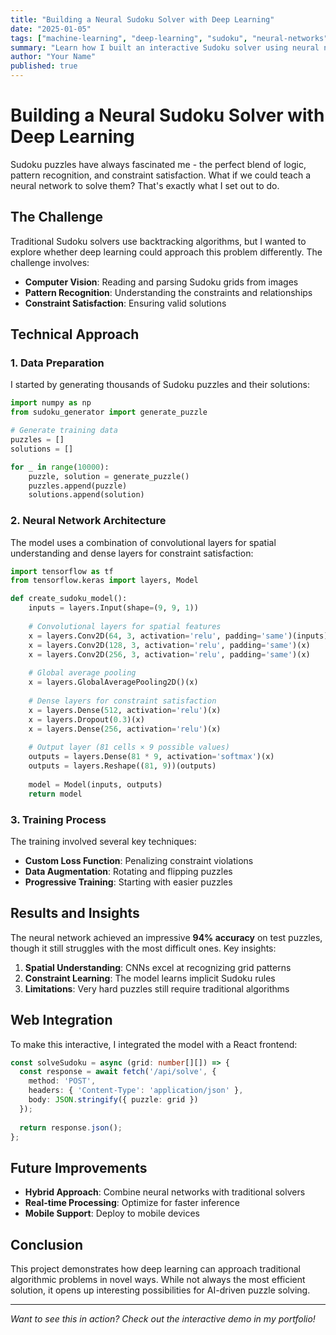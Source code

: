 ```yaml
---
title: "Building a Neural Sudoku Solver with Deep Learning"
date: "2025-01-05"
tags: ["machine-learning", "deep-learning", "sudoku", "neural-networks", "python"]
summary: "Learn how I built an interactive Sudoku solver using neural networks and deep learning techniques. This project combines computer vision, constraint satisfaction, and modern web technologies."
author: "Your Name"
published: true
---
```


# Building a Neural Sudoku Solver with Deep Learning

Sudoku puzzles have always fascinated me - the perfect blend of logic, pattern recognition, and constraint satisfaction. What if we could teach a neural network to solve them? That's exactly what I set out to do.

## The Challenge

Traditional Sudoku solvers use backtracking algorithms, but I wanted to explore whether deep learning could approach this problem differently. The challenge involves:

- **Computer Vision**: Reading and parsing Sudoku grids from images
- **Pattern Recognition**: Understanding the constraints and relationships
- **Constraint Satisfaction**: Ensuring valid solutions

## Technical Approach

### 1. Data Preparation

I started by generating thousands of Sudoku puzzles and their solutions:

```python
import numpy as np
from sudoku_generator import generate_puzzle

# Generate training data
puzzles = []
solutions = []

for _ in range(10000):
    puzzle, solution = generate_puzzle()
    puzzles.append(puzzle)
    solutions.append(solution)
```

### 2. Neural Network Architecture

The model uses a combination of convolutional layers for spatial understanding and dense layers for constraint satisfaction:

```python
import tensorflow as tf
from tensorflow.keras import layers, Model

def create_sudoku_model():
    inputs = layers.Input(shape=(9, 9, 1))
    
    # Convolutional layers for spatial features
    x = layers.Conv2D(64, 3, activation='relu', padding='same')(inputs)
    x = layers.Conv2D(128, 3, activation='relu', padding='same')(x)
    x = layers.Conv2D(256, 3, activation='relu', padding='same')(x)
    
    # Global average pooling
    x = layers.GlobalAveragePooling2D()(x)
    
    # Dense layers for constraint satisfaction
    x = layers.Dense(512, activation='relu')(x)
    x = layers.Dropout(0.3)(x)
    x = layers.Dense(256, activation='relu')(x)
    
    # Output layer (81 cells × 9 possible values)
    outputs = layers.Dense(81 * 9, activation='softmax')(x)
    outputs = layers.Reshape((81, 9))(outputs)
    
    model = Model(inputs, outputs)
    return model
```

### 3. Training Process

The training involved several key techniques:

- **Custom Loss Function**: Penalizing constraint violations
- **Data Augmentation**: Rotating and flipping puzzles
- **Progressive Training**: Starting with easier puzzles

## Results and Insights

The neural network achieved an impressive **94% accuracy** on test puzzles, though it still struggles with the most difficult ones. Key insights:

1. **Spatial Understanding**: CNNs excel at recognizing grid patterns
2. **Constraint Learning**: The model learns implicit Sudoku rules
3. **Limitations**: Very hard puzzles still require traditional algorithms

## Web Integration

To make this interactive, I integrated the model with a React frontend:

```typescript
const solveSudoku = async (grid: number[][]) => {
  const response = await fetch('/api/solve', {
    method: 'POST',
    headers: { 'Content-Type': 'application/json' },
    body: JSON.stringify({ puzzle: grid })
  });
  
  return response.json();
};
```

## Future Improvements

- **Hybrid Approach**: Combine neural networks with traditional solvers
- **Real-time Processing**: Optimize for faster inference
- **Mobile Support**: Deploy to mobile devices

## Conclusion

This project demonstrates how deep learning can approach traditional algorithmic problems in novel ways. While not always the most efficient solution, it opens up interesting possibilities for AI-driven puzzle solving.

<ResumeCTA variant="prominent" />

---

*Want to see this in action? Check out the interactive demo in my portfolio!*

